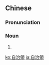 {{also|自治领}}
==Chinese==
{{zh-forms|s=自治领|type=21}}

===Pronunciation===
{{zh-pron
|m=zìzhìlǐng
|cat=n
}}

===Noun===
{{zh-noun}}

# {{w|dominion}}

[[ko:自治領]]
[[ja:自治領]]